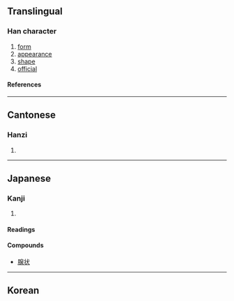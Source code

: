 {{see|狀}}

==Translingual==
===Han character===
{{Han char|rn=94|rad=犬|as=03|sn=6|four=|canj=中一戈大 (LMIK)}}
# [[form]]
# [[appearance]]
# [[shape]]
# [[official]]
====References====
{{Han ref|kx=0706.171|dkj=20257|dj=1119.100|hdz=21332.030|uh=72B6|ud=29366}}

----
==Cantonese==
===Hanzi===
{{yue-hanzi|jyut=|y=jong6}}
# {{defn|Cantonese}}

----
==Japanese==
===Kanji===
{{ja-kanji|grade=|rs=犬03}}
# {{defn|Japanese}} 
====Readings====
{{ja-readings|on=[[じょう]] (jō)|kun=[[かたち]] (katachi)}}

====Compounds====
* [[腺状]]

----
==Korean==
===Hanja===
{{ko-hanja|hangeul=[[장]], [[상]]|eumhun=|rv=jang, sang|mr=chang, sang|y=cang, sang}}
# {{defn|Korean}}

----
==Mandarin==
===Hanzi===
{{cmn-hanzi|tra=狀|pin=[[zhuàng]] (zhuang4)|wg=chuang<sup>4</sup>}}
# {{defn|Mandarin}}

[[fr:状]]